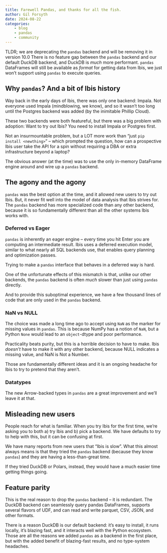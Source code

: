 ```yaml
---
title: Farewell Pandas, and thanks for all the fish.
author: Gil Forsyth
date: 2024-08-22
categories:
    - blog
    - pandas
    - community
---
```


TLDR; we are deprecating the `pandas` backend and will be removing it in version 10.0
There is no feature gap between the `pandas` backend and our default DuckDB
backend, and DuckDB is _much_ more performant.  `pandas` DataFrames will still
be available as _format_ for getting data from Ibis, we just won't support using
`pandas` to execute queries.

## Why `pandas`? And a bit of Ibis history

Way back in the early days of Ibis, there was only one backend: Impala.  Not
everyone used Impala (mindblowing, we know), and so it wasn't too long until the
Postgres backend was added (by the inimitable Phillip Cloud).

These two backends were both featureful, but there was a big problem with adoption:
Want to try out Ibis?  You need to install Impala or Postgres first.

Not an insurmountable problem, but a LOT more work than "just `pip install
<newthing>`" -- which prompted the question, how can a prospective Ibis user
take the API for a spin without requiring a DBA or extra infrastructure beyond a
laptop?

The obvious answer (at the time) was to use the only in-memory DataFrame engine
around and wire up a `pandas` backend.

## The agony and the agony

`pandas` was the best option at the time, and it allowed new users to try out
Ibis.  But, it never fit well into the model of data analysis that Ibis strives
for.  The `pandas` backend has more specialized code than any other backend,
because it is so fundamentally different than all the other systems Ibis works
with.

### Deferred vs Eager

`pandas` is inherently an eager engine -- every time you hit Enter you are
computing an intermediate result. Ibis uses a deferred execution model, similar
to what nearly all SQL backends use, that enables query planning and
optimization passes.

Trying to make a `pandas` interface that behaves in a deferred way is hard.

One of the unfortunate effects of this mismatch is that, unlike our other
backends, the `pandas` backend is often _much_ slower than just using `pandas`
directly.

And to provide this suboptimal experience, we have a few thousand lines of code
that are only used in the `pandas` backend.

### NaN vs NULL

The choice was made a long time ago to accept using `NaN` as the marker for
missing values in `pandas`.  This is because NumPy has a notion of `NaN`, but a
Python `None` would lead to an `object`-dtype and poor performance.

Practicality beats purity, but this is a horrible decision to have to make.
Ibis _doesn't_ have to make it with any other backend, because NULL indicates a
missing value, and NaN is Not a Number.

Those are fundamentally different ideas and it is an ongoing headache for Ibis
to try to pretend that they aren't.

### Datatypes

The new Arrow-backed types in `pandas` are a great improvement and we'll leave
it at that.

## Misleading new users

People reach for what is familiar.  When you try Ibis for the first time, we're
asking you to both a) try Ibis and b) pick a backend. We have defaults to try to
help with this, but it can be confusing at first.

We have many reports from new users that "Ibis is slow".  What this almost
always means is that they tried the `pandas` backend (because they know
`pandas`) and they are having a less-than-great time.

If they tried DuckDB or Polars, instead, they would have a much easier time
getting things going.

## Feature parity

This is the real reason to drop the `pandas` backend -- it is redundant.  The
DuckDB backend can seamlessly query pandas DataFrames, supports several flavors
of UDF, and can read and write parquet, CSV, JSON, and other formats.

There is a reason DuckDB is our default backend: it's easy to install, it runs
locally, it's blazing fast, and it interacts well with the Python ecosystem.
Those are all the reasons we added `pandas` as a backend in the first place, but
with the added benefit of blazing-fast results, and no type-system headaches.
